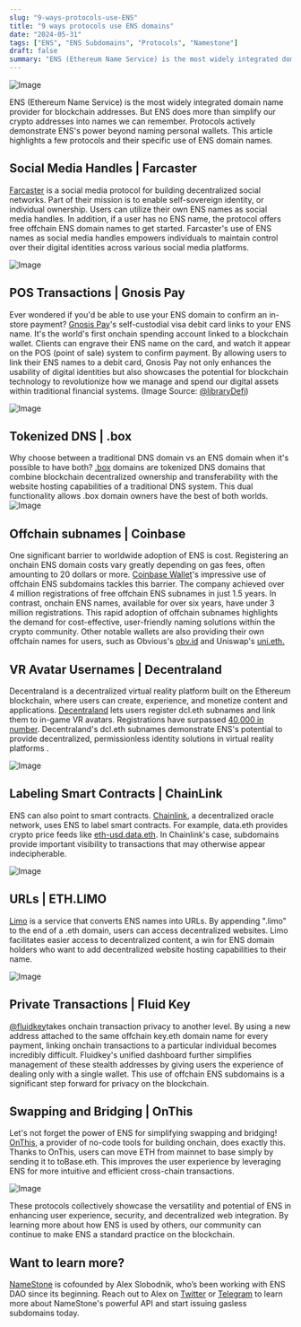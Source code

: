```yaml
---
slug: "9-ways-protocols-use-ENS"
title: "9 ways protocols use ENS domains"
date: "2024-05-31"
tags: ["ENS", "ENS Subdomains", "Protocols", "Namestone"]
draft: false
summary: "ENS (Ethereum Name Service) is the most widely integrated domain name provider for blockchain addresses. But ENS does more than simplify our crypto addresses into names we can remember. Protocols actively demonstrate ENS's power beyond naming personal wallets..."
---
```


![Image](https://imagedelivery.net/UJ5oN2ajUBrk2SVxlns2Aw/61ee26db-1ec9-48ac-530b-13e0cc4e5c00/public)

ENS (Ethereum Name Service) is the most widely integrated domain name provider for blockchain addresses. But ENS does more than simplify our crypto addresses into names we can remember. Protocols actively demonstrate ENS's power beyond naming personal wallets. This article highlights a few protocols and their specific use of ENS domain names.

## Social Media Handles | Farcaster

[Farcaster](https://www.farcaster.xyz/) is a social media protocol for building decentralized social networks. Part of their mission is to enable self-sovereign identity, or individual ownership. Users can utilize their own ENS names as social media handles. In addition, if a user has no ENS name, the protocol offers free offchain ENS domain names to get started. Farcaster's use of ENS names as social media handles empowers individuals to maintain control over their digital identities across various social media platforms.

![Image](https://pbs.twimg.com/media/GG8wyGHawAAYCbK?format=jpg&name=medium)

## POS Transactions | Gnosis Pay

Ever wondered if you'd be able to use your ENS domain to confirm an in-store payment? [Gnosis Pay](https://x.com/gnosispay)'s self-custodial visa debit card links to your ENS name. It's the world's first onchain spending account linked to a blockchain wallet. Clients can engrave their ENS name on the card, and watch it appear on the POS (point of sale) system to confirm payment. By allowing users to link their ENS names to a debit card, Gnosis Pay not only enhances the usability of digital identities but also showcases the potential for blockchain technology to revolutionize how we manage and spend our digital assets within traditional financial systems. (Image Source: [@libraryDefi](https://x.com/LibraryDefi/status/1758782245500833976))

![Image](https://pbs.twimg.com/media/GGhzD-2W0AAZ8nZ?format=jpg&name=large)

## Tokenized DNS | .box

Why choose between a traditional DNS domain vs an ENS domain when it's possible to have both? [.box](https://www.my.box/) domains are tokenized DNS domains that combine blockchain decentralized ownership and transferability with the website hosting capabilities of a traditional DNS system. This dual functionality allows .box domain owners have the best of both worlds.
![Image](https://imagedelivery.net/UJ5oN2ajUBrk2SVxlns2Aw/339e8ef5-1f0f-45d7-0d35-107d1a538900/public)

## Offchain subnames | Coinbase

One significant barrier to worldwide adoption of ENS is cost. Registering an onchain ENS domain costs vary greatly depending on gas fees, often amounting to 20 dollars or more. [Coinbase Wallet](https://www.coinbase.com/wallet)'s impressive use of offchain ENS subdomains tackles this barrier. The company achieved over 4 million registrations of free offchain ENS subnames in just 1.5 years. In contrast, onchain ENS names, available for over six years, have under 3 million registrations. This rapid adoption of offchain subnames highlights the demand for cost-effective, user-friendly naming solutions within the crypto community. Other notable wallets are also providing their own offchain names for users, such as Obvious's [obv.id](https://obv.id/) and Uniswap's [uni.eth.](https://blog.uniswap.org/introducing-uni-eth-your-unique-web3-username)

## VR Avatar Usernames | Decentraland

Decentraland is a decentralized virtual reality platform built on the Ethereum blockchain, where users can create, experience, and monetize content and applications. [Decentraland](https://decentraland.org/) lets users register dcl.eth subnames and link them to in-game VR avatars. Registrations have surpassed [40,000 in number](https://opensea.io/collection/dcl-names). Decentraland's dcl.eth subnames demonstrate ENS's potential to provide decentralized, permissionless identity solutions in virtual reality platforms .

![Image](https://pbs.twimg.com/media/GG8wz_ka8AAstRD?format=jpg&name=medium)

## Labeling Smart Contracts | ChainLink

ENS can also point to smart contracts. [Chainlink](https://chain.link/), a decentralized oracle network, uses ENS to label smart contracts. For example, data.eth provides crypto price feeds like [eth-usd.data.eth](https://app.ens.domains/eth-usd.data.eth).
In Chainlink's case, subdomains provide important visibility to transactions that may otherwise appear indecipherable.

![Image](https://pbs.twimg.com/media/GG8w0p4aMAAJLYs?format=jpg&name=medium)

## URLs | ETH.LIMO

[Limo](https://eth.limo/) is a service that converts ENS names into URLs. By appending ".limo" to the end of a .eth domain, users can access decentralized websites. Limo facilitates easier access to decentralized content, a win for ENS domain holders who want to add decentralized website hosting capabilities to their name.

![Image](https://pbs.twimg.com/media/GG8w1LzasAAha29?format=png&name=900x900)

## Private Transactions | Fluid Key

[@fluidkey](https://x.com/fluidkey)takes onchain transaction privacy to another level. By using a new address attached to the same offchain key.eth domain name for every payment, linking onchain transactions to a particular individual becomes incredibly difficult. Fluidkey's unified dashboard further simplifies management of these stealth addresses by giving users the experience of dealing only with a single wallet. This use of offchain ENS subdomains is a significant step forward for privacy on the blockchain.

## Swapping and Bridging | OnThis

Let's not forget the power of ENS for simplifying swapping and bridging! [OnThis](https://www.onthis.xyz/), a provider of no-code tools for building onchain, does exactly this. Thanks to OnThis, users can move ETH from mainnet to base simply by sending it to toBase.eth. This improves the user experience by leveraging ENS for more intuitive and efficient cross-chain transactions.

![Image](https://pbs.twimg.com/media/GG8w2BEaEAADYRU?format=jpg&name=large)

These protocols collectively showcase the versatility and potential of ENS in enhancing user experience, security, and decentralized web integration. By learning more about how ENS is used by others, our community can continue to make ENS a standard practice on the blockchain.

## Want to learn more?

[NameStone](https://namestone.com/) is cofounded by Alex Slobodnik, who’s been working with ENS DAO since its beginning. Reach out to Alex on [Twitter](https://twitter.com/AlexSlobodnik) or [Telegram](https://t.me/superslobo) to learn more about NameStone's powerful API and start issuing gasless subdomains today.
